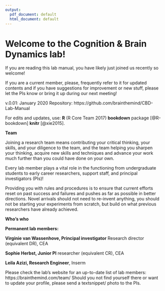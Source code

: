 ```yaml
---
output:
  pdf_document: default
  html_document: default
---
```

# Welcome to the Cognition & Brain Dynamics lab! 

If you are reading this lab manual, you have likely just joined us recently so welcome! 

If you are a current member, please, frequently refer to it for updated contents and if you have suggestions for improvement or new stuff, please let the PIs know or bring it up during our next meeting!

v.0.01: January 2020
Repository: https://github.com/brainthemind/CBD-Lab-Manual

For edits and updates, use:
**R** (R Core Team 2017) 
**bookdown** package [@R-bookdown] 
**knitr** [@xie2015].


**Team **

Joining a research team means contributing your critical thinking, your skills, and your diligence to the team, and the team helping you sharpen your thinking, acquire new skills and techniques and advance your work much further than you could have done on your own.

Every lab member plays a vital role in the functioning from undergraduate students to early career researchers, support staff, and principal investigators (PIs)!

Providing you with rules and procedures is to ensure that current efforts reset on past success and failures and pushes as
far as possible in better directions. Novel arrivals should not need to re-invent anything, you should not be starting your experiments from scratch, but build on what previous researchers have already achieved.


**Who's who **

**Permanent lab members:** 

**Virginie van Wassenhove, Principal investigator** Research director (equivalent DR), CEA

**Sophie Herbst, Junior PI** researcher (equivalent CR), CEA

**Leila Azizi, Research Engineer**, Inserm

Please check the lab's website for an up-to-date list of lab members:
https://brainthemind.com/team/
Should you not find yourself there or want to update your profile, please send a textsnippet/ photo to the PIs. 